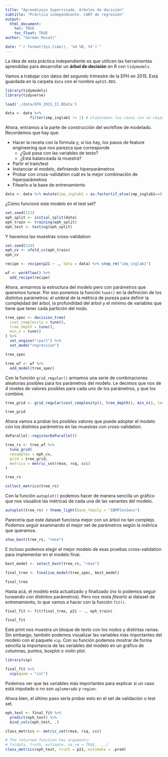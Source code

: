 ```yaml
---
title: "Aprendizaje Supervisado. Árboles de decisión"
subtitle: "Práctica independiente. CART de regresión"
output: 
  html_document:
    toc: TRUE
    toc_float: TRUE
author: "Germán Rosati"

date: "`r format(Sys.time(), '%d %B, %Y')`"
---
```


La idea de esta práctica independiente es que utilicen las herramientas aprendidas para desarrollar un **árbol de decisión** en R con `tidymodels`.

Vamos a trabajar con datos del segundo trimestre de la EPH en 2015. Está guardada en la carpeta `data` con el nombre `eph15.RDS`.

```r
library(tidymodels)
library(tidyverse)

load('./data/EPH_2015_II.RData')

data <- data %>% 
           filter(imp_inglab1 != 1) # eliminamos los casos con no respuesta en ingresos.
```

Ahora, entramos a la parte de construcción del workflow de modelado. Recordemos que hay que:

-   Hacer la receta con la fórmula y, si los hay, los pasos de feature engineering que nos parezca que corresponde
    -   ¿Qué pasa con las variables de texto?
    -   ¿Está balanceada la muestra?
-   Partir el train/test
-   Instanciar el modelo, definiendo hiperparámetros
-   Probar con cross-validation cuál es la mejor combinación de hiperparámetros
-   Fitearlo a la base de entrenamiento

```r

data <- data %>% mutate(imp_inglab1 = as.factor(if_else(imp_inglab1==0, 'Con respuesta','Sin respuesta')))

```

¿Cómo funcionó este modelo en el test set? 

```r
set.seed(123)
eph_split <- initial_split(data)
eph_train <- training(eph_split)
eph_test <- testing(eph_split)
```

Y hacemos las muestras cross-validation:

```r
set.seed(234)
eph_cv <- vfold_cv(eph_train)
eph_cv
```

```r
recipe <- recipe(p21 ~ ., data = data) %>% step_rm("imp_inglab1")
```


```r
wf <- workflow() %>%
  add_recipe(recipe)
```


Ahora, armarmos la estructura del modelo pero con parámetros que queremos tunear. Por eso ponemos la función `tune()` en la definición de los distintos parámetros: el umbral de la métrica de pureza para definir la complejidad del árbol, la profundidad del árbol y el mínimo de variables que tiene que tener cada partición del nodo.

```r
tree_spec <- decision_tree(
  cost_complexity = tune(),
  tree_depth = tune(),
  min_n = tune()
) %>%
  set_engine("rpart") %>%
  set_mode("regression")

tree_spec
```

```r
tree_wf <- wf %>%
  add_model(tree_spec)
```


Con la función `grid_regular()` armamos una serie de combinaciones aleatorias posibles para los parámetros del modelo. Le decimos que nos de 4 niveles de valores posibles para cada uno de los parámetros, y que los combine.

```r
tree_grid <- grid_regular(cost_complexity(), tree_depth(), min_n(), levels = 4)

tree_grid
```

Ahora vamos a probar los posibles valores que puede adoptar el modelo con los distintos parámetros en las muestras con cross-validation.


```r
doParallel::registerDoParallel()

tree_rs <- tree_wf %>% 
  tune_grid(
  resamples = eph_cv,
  grid = tree_grid,
  metrics = metric_set(rmse, rsq, ccc)
)

tree_rs

```

```r
collect_metrics(tree_rs)
```

Con la función `autoplot()` podemos hacer de manera sencilla un gráfico que nos visualice las métricas de cada una de las variantes del modelo.

```r
autoplot(tree_rs) + theme_light(base_family = "IBMPlexSans")
```

Parecería que este dataset funciona mejor con un árbol no tan complejo. Podemos seguir examinando el mejor set de parámetros según la métrica que queramos.

```r
show_best(tree_rs, "rmse")
```

E incluso podemos elegir el mejor modelo de esas pruebas cross-validation para implementar en el modelo final.

```r
best_model <- select_best(tree_rs, "rmse")

final_tree <- finalize_model(tree_spec, best_model)

final_tree
```

Hasta acá, el modelo está actualizado y finalizado (no lo podemos seguir tuneando con distintos parámetros). Pero nos resta *fitearlo* al dataset de entrenamiento, lo que vamos a hacer con la función `fit()`.

```r
final_fit <- fit(final_tree, p21 ~ ., eph_train)

final_fit
```

Este print nos muestra un bloque de texto con los nodos y distintas ramas. Sin embargo, también podemos visualizar las variables más importantes del modelo con el paquete `vip`. Con su función podemos mostrar de forma sencilla la importancia de las variables del modelo en un gráfico de columnas, puntos, boxplot o violin plot.

```r
library(vip)

final_fit %>%
  vip(geom = "col")
```

Podemos ver que las variables más importantes para explicar si un caso está imputado o no son `aglomerado` y `region`.

Ahora bien, el último paso sería probar esto en el set de validación o test set.

```r
eph_test <- final_fit %>%
  predict(eph_test) %>%
  bind_cols(eph_test, .)
```

```r
class_metrics <- metric_set(rmse, rsq, ccc)

# The returned function has arguments:
# fn(data, truth, estimate, na_rm = TRUE, ...)
class_metrics(eph_test, truth = p21, estimate = .pred)
```
